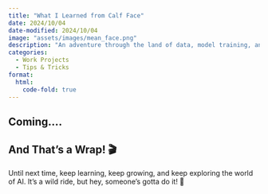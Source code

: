 ```yaml
---
title: "What I Learned from Calf Face"
date: 2024/10/04
date-modified: 2024/10/04
image: "assets/images/mean_face.png"
description: "An adventure through the land of data, model training, and calf faces 🐮"
categories:
  - Work Projects
  - Tips & Tricks
format:
  html:
    code-fold: true
---
```


## Coming....


## And That’s a Wrap! 🎬

Until next time, keep learning, keep growing, and keep exploring the world of AI. It’s a wild ride, but hey, someone’s gotta do it! 🚀

